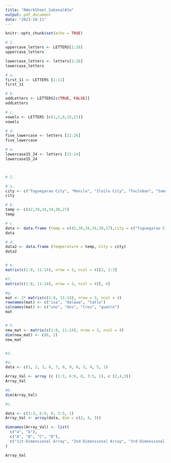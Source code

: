 ```yaml
---
title: "RWorkSheet_Sabanal#3a"
output: pdf_document
date: "2023-10-11"
---
```

```r
knitr::opts_chunk$set(echo = TRUE)
```

```r
# 1. 
uppercase_letters <- LETTERS[1:26]
uppercase_letters

lowercase_letters <- letters[1:26]
lowercase_letters

# a. 
first_11 <- LETTERS [1:11]
first_11

# b. 
oddLetters <- LETTERS[c(TRUE, FALSE)]
oddLetters

# c. 
vowels <- LETTERS [c(1,5,9,15,21)]
vowels

# d.
five_lowercase <- letters [22:26]
five_lowercase

# e.
lowercase15_24 <- letters [15:24]
lowercase15_24



# 2.

# a.
city <- c("Tuguegarao City", "Manila", "Iloilo City", "Tacloban", "Samal Island","Davao City")
city

# b.
temp <- c(42,39,34,34,30,27)
temp

# c. 
data <- data.frame (temp = c(42,39,34,34,30,27),city = c("Tuguegarao City", "Manila", "Iloilo City", "Tacloban", "Samal Island","Davao City"))
data

# d. 
data2 <- data.frame (Temperature = temp, City = city)
data2


# e. 
matrix(c(1:8, 11:14), nrow = 3, ncol = 4)[3, 2:3]

#f. 
matrix(c(1:8, 11:14), nrow = 3, ncol = 4)[, 4]

#g. 
mat <- 2* matrix(c(1:8, 11:14), nrow = 3, ncol = 4)
rownames(mat) <- c("isa", "dalawa", "tatlo")
colnames(mat) <- c("uno", "dos", "tres", "quatro")
mat


# h.
new_mat <- matrix(c(1:8, 11:14), nrow = 3, ncol = 4)
dim(new_mat) <- c(6, 2)
new_mat


#3. 

#a.
data <- c(1, 2, 3, 6, 7, 8, 9, 0, 3, 4, 5, 1)

Array_Val <- array (c (1:3, 6:9, 0, 3:5, 1), c (2,4,3))
Array_Val

#b.
dim(Array_Val)

#c.

data <- c(1:3, 6:9, 0, 3:5, 1)
Array_Val <- array(data, dim = c(2, 4, 3))

dimnames(Array_Val) <- list(
  c("a", "b"),
  c("A", "B", "C", "D"),
  c("1st-Dimensional Array", "2nd-Dimensional Array", "3rd-Dimensional Array")
)

Array_Val
```

